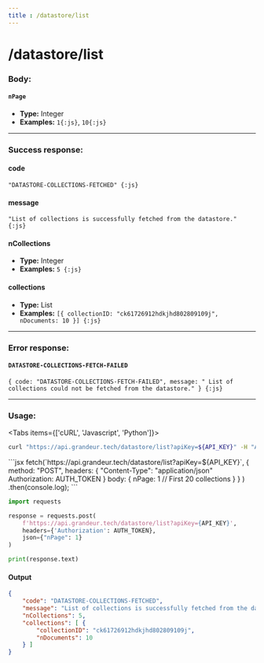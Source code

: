 ```yaml
---
title : /datastore/list
---
```


# /datastore/list

### Body:

#### `nPage`

- **Type:** Integer
- **Examples:** `1{:js}`, `10{:js}`

___

### Success response:

#### code

`"DATASTORE-COLLECTIONS-FETCHED" {:js}`

#### message

`"List of collections is successfully fetched from the datastore." {:js}`

#### nCollections

- **Type:** Integer
- **Examples:** `5 {:js}`

#### collections

- **Type:** List
- **Examples:** `[{ collectionID: "ck61726912hdkjhd802809109j", nDocuments: 10 }] {:js}`

___

### Error response:

#### `DATASTORE-COLLECTIONS-FETCH-FAILED`

`{ code: "DATASTORE-COLLECTIONS-FETCH-FAILED", message: " List of collections could not be fetched from the datastore." } {:js}`

___

### Usage:

<Tabs items={['cURL', 'Javascript', 'Python']}>
<Tab>

```bash
curl "https://api.grandeur.tech/datastore/list?apiKey=${API_KEY}" -H "Authorization: ${AUTH_TOKEN}" --json '{"nPage": "1"}'
```

</Tab>
<Tab>
```jsx
fetch(`https://api.grandeur.tech/datastore/list?apiKey=${API_KEY}`,
    {
        method: "POST",
        headers: {
            "Content-Type": "application/json"
            Authorization: AUTH_TOKEN
        }
        body: {
            nPage: 1                    // First 20 collections
        }
    }
)
.then(console.log);
```
</Tab>
<Tab>

```py
import requests

response = requests.post(
    f'https://api.grandeur.tech/datastore/list?apiKey={API_KEY}',
    headers={'Authorization': AUTH_TOKEN},
    json={"nPage": 1}
)

print(response.text)
```

</Tab>
</Tabs>

#### Output

```json filename="JSON"
{
    "code": "DATASTORE-COLLECTIONS-FETCHED",
    "message": "List of collections is successfully fetched from the datastore.",
    "nCollections": 5,
    "collections": [ {
        "collectionID": "ck61726912hdkjhd802809109j",
        "nDocuments": 10
    } ]
}
```